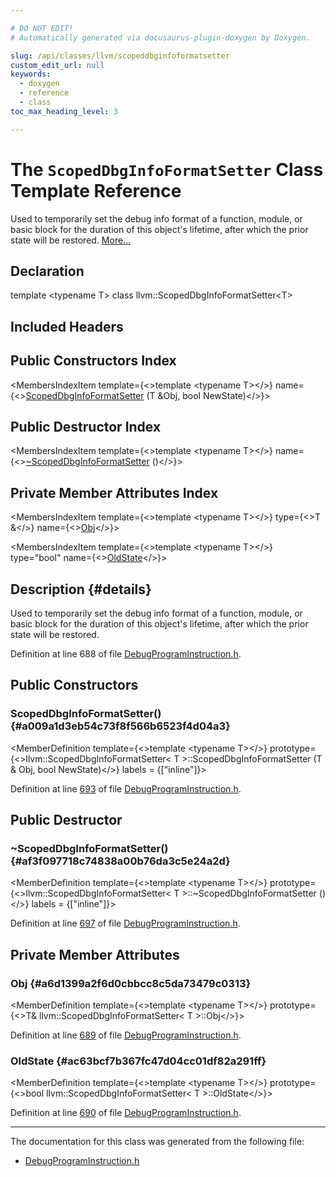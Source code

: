 ```yaml
---

# DO NOT EDIT!
# Automatically generated via docusaurus-plugin-doxygen by Doxygen.

slug: /api/classes/llvm/scopeddbginfoformatsetter
custom_edit_url: null
keywords:
  - doxygen
  - reference
  - class
toc_max_heading_level: 3

---
```





# The `ScopedDbgInfoFormatSetter` Class Template Reference

<DoxygenPage pluginConfig={pluginConfig}>

Used to temporarily set the debug info format of a function, module, or basic block for the duration of this object&#39;s lifetime, after which the prior state will be restored. <a href="#details">More...</a>

## Declaration

<CodeBlock>template &lt;typename T&gt;
class llvm::ScopedDbgInfoFormatSetter&lt;T&gt;</CodeBlock>

## Included Headers

<IncludesList>
<IncludesListItem
  filePath="llvm/IR/DebugProgramInstruction.h"
  permalink="/docs/api/files/include/include/llvm/include/llvm/ir/debugprograminstruction-h"
  isLocal="true" />
</IncludesList>

## Public Constructors Index

<MembersIndex>

<MembersIndexItem
  template={<>template &lt;typename T&gt;</>}
  name={<><a href="#a009a1d3eb54c73f8f566b6523f4d04a3">ScopedDbgInfoFormatSetter</a> (T &amp;Obj, bool NewState)</>}>
</MembersIndexItem>

</MembersIndex>

## Public Destructor Index

<MembersIndex>

<MembersIndexItem
  template={<>template &lt;typename T&gt;</>}
  name={<><a href="#af3f097718c74838a00b76da3c5e24a2d">~ScopedDbgInfoFormatSetter</a> ()</>}>
</MembersIndexItem>

</MembersIndex>

## Private Member Attributes Index

<MembersIndex>

<MembersIndexItem
  template={<>template &lt;typename T&gt;</>}
  type={<>T &amp;</>}
  name={<><a href="#a6d1399a2f6d0cbbcc8c5da73479c0313">Obj</a></>}>
</MembersIndexItem>

<MembersIndexItem
  template={<>template &lt;typename T&gt;</>}
  type="bool"
  name={<><a href="#ac63bcf7b367fc47d04cc01df82a291ff">OldState</a></>}>
</MembersIndexItem>

</MembersIndex>

## Description {#details}

Used to temporarily set the debug info format of a function, module, or basic block for the duration of this object&#39;s lifetime, after which the prior state will be restored.

Definition at line 688 of file <a href="/docs/api/files/include/include/llvm/include/llvm/ir/debugprograminstruction-h">DebugProgramInstruction.h</a>.

<SectionDefinition>

## Public Constructors

### ScopedDbgInfoFormatSetter() {#a009a1d3eb54c73f8f566b6523f4d04a3}

<MemberDefinition
  template={<>template &lt;typename T&gt;</>}
  prototype={<>llvm::ScopedDbgInfoFormatSetter&lt; T &gt;::ScopedDbgInfoFormatSetter (T &amp; Obj, bool NewState)</>}
  labels = {["inline"]}>

Definition at line <a href="/docs/api/files/include/include/llvm/include/llvm/ir/debugprograminstruction-h/#l00693">693</a> of file <a href="/docs/api/files/include/include/llvm/include/llvm/ir/debugprograminstruction-h">DebugProgramInstruction.h</a>.
</MemberDefinition>

</SectionDefinition>

<SectionDefinition>

## Public Destructor

### ~ScopedDbgInfoFormatSetter() {#af3f097718c74838a00b76da3c5e24a2d}

<MemberDefinition
  template={<>template &lt;typename T&gt;</>}
  prototype={<>llvm::ScopedDbgInfoFormatSetter&lt; T &gt;::~ScopedDbgInfoFormatSetter ()</>}
  labels = {["inline"]}>

Definition at line <a href="/docs/api/files/include/include/llvm/include/llvm/ir/debugprograminstruction-h/#l00697">697</a> of file <a href="/docs/api/files/include/include/llvm/include/llvm/ir/debugprograminstruction-h">DebugProgramInstruction.h</a>.
</MemberDefinition>

</SectionDefinition>

<SectionDefinition>

## Private Member Attributes

### Obj {#a6d1399a2f6d0cbbcc8c5da73479c0313}

<MemberDefinition
  template={<>template &lt;typename T&gt;</>}
  prototype={<>T&amp; llvm::ScopedDbgInfoFormatSetter&lt; T &gt;::Obj</>}>

Definition at line <a href="/docs/api/files/include/include/llvm/include/llvm/ir/debugprograminstruction-h/#l00689">689</a> of file <a href="/docs/api/files/include/include/llvm/include/llvm/ir/debugprograminstruction-h">DebugProgramInstruction.h</a>.
</MemberDefinition>

### OldState {#ac63bcf7b367fc47d04cc01df82a291ff}

<MemberDefinition
  template={<>template &lt;typename T&gt;</>}
  prototype={<>bool llvm::ScopedDbgInfoFormatSetter&lt; T &gt;::OldState</>}>

Definition at line <a href="/docs/api/files/include/include/llvm/include/llvm/ir/debugprograminstruction-h/#l00690">690</a> of file <a href="/docs/api/files/include/include/llvm/include/llvm/ir/debugprograminstruction-h">DebugProgramInstruction.h</a>.
</MemberDefinition>

</SectionDefinition>

<hr/>

The documentation for this class was generated from the following file:

<ul>
<li><a href="/docs/api/files/include/include/llvm/include/llvm/ir/debugprograminstruction-h">DebugProgramInstruction.h</a></li>
</ul>

</DoxygenPage>
